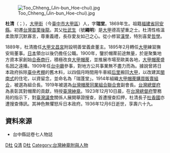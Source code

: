 [[File:Too_Chheng_(Jin-bun_Hoe-chui).jpg|thumb]]

'''杜清'''（{{lang-nan-tw|Tō͘ Chheng}}；{{bd|1869年|6月1日|1936年|12月6日|catIdx=D,杜}}），[[大甲街|大甲街]]（今[[臺中市|臺中市]][[大甲區|大甲區]]）人，字'''瑞堂'''。1869年生。祖籍[[福建省|福建省]][[同安縣|同安縣]]。初遷[[台灣|台灣]][[苗栗縣|苗栗]][[後龍鎮_(臺灣)|後龍]]。其父[[杜武生|杜武生]]（號'''繩明'''）是[[大甲區|大甲]]德高望重之士。杜清性格溫柔敦厚沉默寡言，尊重義禮，長存愛友如己之心。從小修習[[漢學|漢學]]，特別喜愛[[哲學|哲學]]。

1889年，杜清擔任[[大甲文昌宮|大甲文昌宮]]附設明善堂義倉董主。1895年2月轉任[[大甲區|大甲]]練習撫安局董事。[[日本|日本]]領台以後仍擔任公職。1900年，鑒於帽蓆前途無量，於是聚集地方資本家創始[[合泰商行|合泰商行]]，積極改良[[大甲帽蓆|大甲帽蓆]]，並推展市場至歐美各地，[[大甲帽蓆|大甲帽蓆]]盛名因之遠播。1909年任[[台中廳|台中廳]]參事，對地方公共事業無不盡力而為。據說曾將日本政府拆除[[臺中考棚|臺中考棚]]的舊木料，以四個月時間用牛車經[[后里區|后里]]搬回[[大里區|大甲]]，以改建其[[閩南式|閩南式]]的住宅，以資留念，並命名為「瑞蓬堂」。1914年組織[[大甲帽蓆購買販賣組合|大甲帽蓆購買販賣組合]]，被選為組合長。1919年被選為[[台灣帽蓆同業組合聯合會|台灣帽蓆同業組合聯合會]]副會長。[[台灣總督府|台灣總督府]]為表彰其對帽蓆的貢獻，特授[[臺灣紳章|臺灣紳章]]。1923年12月10日晨，在[[台灣總督府|台灣總督府]]警務局的指示下，對[[臺灣議會|臺灣議會]]關係人展開舉證搜查，首遭搜查扣押，杜清長子[[杜香國|杜香國]]亦遭搜查傳訊。其神色無懼怒斥日本政府。1936年12月6日逝世，享壽六十九。

==資料來源==
*台中縣誌卷七人物誌

[[Category:台灣企業家|D杜]]
[[Category:杜姓|Q清]]
[[Category:大甲人|D杜]]
[[Category:台灣紳章附與人物|Category:台灣紳章附與人物]]